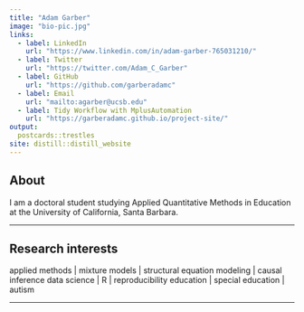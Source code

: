 ```yaml
---
title: "Adam Garber"
image: "bio-pic.jpg"
links:
  - label: LinkedIn
    url: "https://www.linkedin.com/in/adam-garber-765031210/"
  - label: Twitter
    url: "https://twitter.com/Adam_C_Garber"
  - label: GitHub
    url: "https://github.com/garberadamc"
  - label: Email
    url: "mailto:agarber@ucsb.edu"
  - label: Tidy Workflow with MplusAutomation
    url: "https://garberadamc.github.io/project-site/"
output:
  postcards::trestles
site: distill::distill_website
---
```

 
## About 
 
I am a doctoral student studying Applied Quantitative Methods in Education at the University of California, Santa Barbara. 

***

## Research interests

applied methods | mixture models | structural equation modeling | causal inference
data science | R | reproducibility 
education | special education | autism

***








